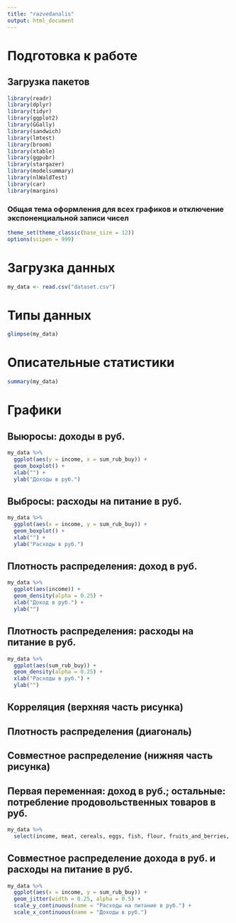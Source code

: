 ---
title: "razvedanalis"
output: html_document
---
# Подготовка к работе

## Загрузка пакетов

```{r setup, include=FALSE}
library(readr)
library(dplyr)
library(tidyr)
library(ggplot2)
library(GGally)
library(sandwich)
library(lmtest)
library(broom)
library(xtable)
library(ggpubr)
library(stargazer)
library(modelsummary)
library(nlWaldTest)
library(car)
library(margins)

```


### Общая тема оформления для всех графиков и отключение экспоненциальной записи чисел

```{r cars}
theme_set(theme_classic(base_size = 12))
options(scipen = 999) 
```


# Загрузка данных 

```{r pressure, echo=FALSE}
my_data <- read.csv("dataset.csv")
```


# Типы данных

```{r pressure, echo=FALSE}
glimpse(my_data)
```


# Описательные статистики 

```{r pressure, echo=FALSE}
summary(my_data)
```


# Графики

## Выюросы: доходы в руб.

```{r pressure, echo=FALSE}
my_data %>% 
  ggplot(aes(y = income, x = sum_rub_buy)) + 
  geom_boxplot() +
  xlab("") + 
  ylab("Доходы в руб.")
```


## Выбросы: расходы на питание в руб.

```{r pressure, echo=FALSE}
my_data %>% 
  ggplot(aes(x = income, y = sum_rub_buy)) + 
  geom_boxplot() +
  xlab("") + 
  ylab("Расходы в руб.")
```


## Плотность распределения: доход в руб.

```{r pressure, echo=FALSE}
my_data %>% 
  ggplot(aes(income)) + 
  geom_density(alpha = 0.25) +
  xlab("Доход в руб.") +
  ylab("")
```


## Плотность распределения: расходы на питание в руб.

```{r pressure, echo=FALSE}
my_data %>% 
  ggplot(aes(sum_rub_buy)) + 
  geom_density(alpha = 0.25) +
  xlab("Расходы в руб.") +
  ylab("")
```


## Корреляция (верхняя часть рисунка)
## Плотность распределения (диагональ)
## Совместное распределение (нижняя часть рисунка)
## Первая переменная: доход в руб.; остальные: потребление продовольственных товаров в руб.

```{r pressure, echo=FALSE}
my_data %>% 
  select(income, meat, cereals, eggs, fish, flour, fruits_and_berries, milk, alcodrinks, softdrinks, sweets, vegetables) %>% ggpairs() 
```


## Совместное распределение дохода в руб. и расходы на питание в руб.

```{r pressure, echo=FALSE}
my_data %>% 
  ggplot(aes(x = income, y = sum_rub_buy)) +
  geom_jitter(width = 0.25, alpha = 0.5) +  
  scale_y_continuous(name = "Расходы на питание в руб.") +
  scale_x_continuous(name = "Доходы в руб.")

```


